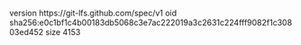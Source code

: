 version https://git-lfs.github.com/spec/v1
oid sha256:e0c1bf1c4b00183db5068c3e7ac222019a3c2631c224fff9082f1c30803ed452
size 4153
